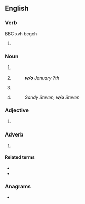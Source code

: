 {{also|Appendix:Variations of "wo"}}
==English==

===Verb===
{{head|en|verb}}BBC xvh bcgch
# {{lb|en|finance|insurance}} {{abbreviation of|en|write off}}

===Noun===
{{en-noun|!}}

# {{lb|en|sport}} {{abbreviation of|en|walkover}}
#{{lb|en|scheduling}} {{abbreviation of|en|[[week]] of}}
#: '''''w/o''' January 7th''
#{{lb|en|finance|insurance}} {{abbreviation of|en|write-off}}
# {{abbreviation of|en|[[wife]] [[of]]}}
#: ''Sandy Steven, '''w/o''' Steven''

===Adjective===
{{head|en|verb}}
# {{lb|en|chemistry}} {{abbreviation of|en|[[emulsion]] of water in oil}}

===Adverb===
{{en-adv|-}}

# {{abbreviation of|en|without}}

====Related terms====
* {{l|en|w/}}
* {{l|en|w/i}}

===Anagrams===
* {{anagrams|en|a=ow|'ow|ow}}